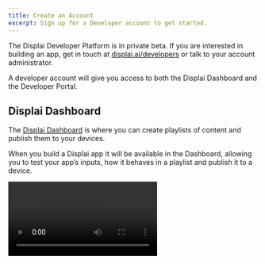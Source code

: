 ```yaml
---
title: Create an Account
excerpt: Sign up for a Developer account to get started.
---
```


The Displai Developer Platform is in private beta.  If you are interested in building an app, get in touch at [displai.ai/developers](https://www.displai.ai/developers/) or talk to your account administrator.

A developer account will give you access to both the Displai Dashboard and the Developer Portal.

## Displai Dashboard

The [Displai Dashboard](https://dash.displai.ai) is where you can create playlists of content and publish them to your devices.

When you build a Displai app it will be available in the Dashboard, allowing you to test your app’s inputs, how it behaves in a playlist and publish it to a device.

<Video videoId="u7IFGoXKTSo" title="Intro to Displai" />

## Developer Portal

The [Developer Portal](https://developers.displai.ai) is where you can create and manage your Displai apps and API keys for the [On-Brand Menu API](/docs/on-brand-menus).

You can also submit your app to the [Marketplace](/docs/marketplace) through the Developer Portal to share it with thousands of other Displai users.

## Next Steps

- [Build your first Displai app](/docs/get-started/build-an-app)
- [Check out our collection of sample apps](/docs/get-started/sample-apps)
- [Learn how to use our On-Brand Menu API](/docs/on-brand-menus)
- [How to submit your app to the Marketplace](/docs/marketplace)
